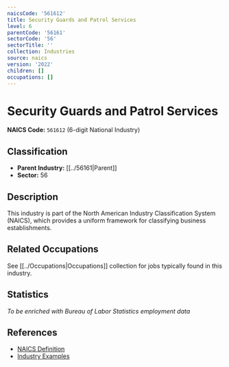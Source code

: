 ```yaml
---
naicsCode: '561612'
title: Security Guards and Patrol Services
level: 6
parentCode: '56161'
sectorCode: '56'
sectorTitle: ''
collection: Industries
source: naics
version: '2022'
children: []
occupations: []
---
```

# Security Guards and Patrol Services

**NAICS Code:** `561612` (6-digit National Industry)

## Classification

- **Parent Industry:** [[../56161|Parent]]
- **Sector:** 56

## Description

This industry is part of the North American Industry Classification System (NAICS), which provides a uniform framework for classifying business establishments.

## Related Occupations

See [[../Occupations|Occupations]] collection for jobs typically found in this industry.

## Statistics

*To be enriched with Bureau of Labor Statistics employment data*

## References

- [NAICS Definition](https://www.census.gov/naics/)
- [Industry Examples](https://www.census.gov/naics/2022NAICS/)
